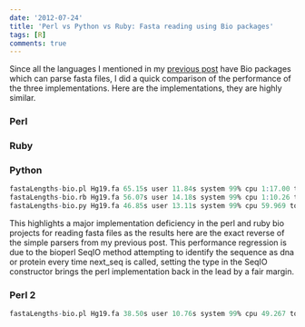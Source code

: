 ```yaml
---
date: '2012-07-24'
title: 'Perl vs Python vs Ruby: Fasta reading using Bio packages'
tags: [R]
comments: true
---
```


Since all the languages I mentioned in my [previous
post](http://jimhester.calepin.co/perl-vs-python-vs-ruby-parsing-fasta-files.html)
have Bio packages which can parse fasta files, I did a quick comparison of the
performance of the three implementations.  Here are the implementations, they
are highly similar.

### Perl ###
<script src="https://gist.github.com/3169859.js?file=fasta-bioperl.pl"></script>

### Ruby ###
<script src="https://gist.github.com/3169859.js?file=fasta-bioruby.rb"></script>

### Python ###
<script src="https://gist.github.com/3169859.js?file=fasta-biopython.py"></script>

```r
fastaLengths-bio.pl Hg19.fa 65.15s user 11.84s system 99% cpu 1:17.00 total
fastaLengths-bio.rb Hg19.fa 56.07s user 14.18s system 99% cpu 1:10.26 total
fastaLengths-bio.py Hg19.fa 46.85s user 13.11s system 99% cpu 59.969 total
```

This highlights a major implementation deficiency in the perl and ruby bio
projects for reading fasta files as the results here are the exact reverse of
the simple parsers from my previous post. This performance regression is due to
the bioperl SeqIO method attempting to identify the sequence as dna or protein
every time next_seq is called, setting the type in the SeqIO constructor brings
the perl implementation back in the lead by a fair margin.

### Perl 2 ###
<script src="https://gist.github.com/3169859.js?file=fasta-bioperl2.pl"></script>

```r
fastaLengths-bio.pl Hg19.fa 38.50s user 10.76s system 99% cpu 49.267 total
```
